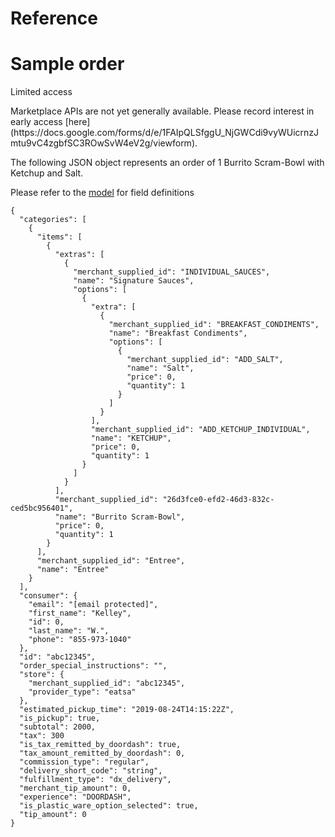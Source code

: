 # Reference

# Sample order

Limited access

<Warning>
Marketplace APIs are not yet generally available. Please record interest in early access [here](https://docs.google.com/forms/d/e/1FAIpQLSfggU_NjGWCdi9vyWUicrnzJmtu9vC4zgbfSC3ROwSvW4eV2g/viewform).
</Warning>

The following JSON object represents an order of 1 Burrito Scram-Bowl with Ketchup and Salt.

Please refer to the [model](/en-US/api/marketplace#section/Order) for field definitions

```
{  
  "categories": [  
    {  
      "items": [  
        {  
          "extras": [  
            {  
              "merchant_supplied_id": "INDIVIDUAL_SAUCES",  
              "name": "Signature Sauces",  
              "options": [  
                {  
                  "extra": [  
                    {  
                      "merchant_supplied_id": "BREAKFAST_CONDIMENTS",  
                      "name": "Breakfast Condiments",  
                      "options": [  
                        {  
                          "merchant_supplied_id": "ADD_SALT",  
                          "name": "Salt",  
                          "price": 0,  
                          "quantity": 1  
                        }  
                      ]  
                    }  
                  ],  
                  "merchant_supplied_id": "ADD_KETCHUP_INDIVIDUAL",  
                  "name": "KETCHUP",  
                  "price": 0,  
                  "quantity": 1  
                }  
              ]  
            }  
          ],  
          "merchant_supplied_id": "26d3fce0-efd2-46d3-832c-ced5bc956401",  
          "name": "Burrito Scram-Bowl",  
          "price": 0,  
          "quantity": 1  
        }  
      ],  
      "merchant_supplied_id": "Entree",  
      "name": "Entree"  
    }  
  ],  
  "consumer": {  
    "email": "[email protected]",  
    "first_name": "Kelley",  
    "id": 0,  
    "last_name": "W.",  
    "phone": "855-973-1040"  
  },  
  "id": "abc12345",  
  "order_special_instructions": "",  
  "store": {  
    "merchant_supplied_id": "abc12345",  
    "provider_type": "eatsa"  
  },  
  "estimated_pickup_time": "2019-08-24T14:15:22Z",  
  "is_pickup": true,  
  "subtotal": 2000,  
  "tax": 300  
  "is_tax_remitted_by_doordash": true,  
  "tax_amount_remitted_by_doordash": 0,  
  "commission_type": "regular",  
  "delivery_short_code": "string",  
  "fulfillment_type": "dx_delivery",  
  "merchant_tip_amount": 0,  
  "experience": "DOORDASH",  
  "is_plastic_ware_option_selected": true,  
  "tip_amount": 0  
}  

```

